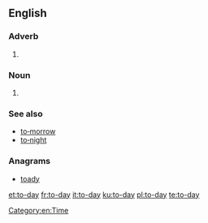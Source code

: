 {{also|today}}
==English==

===Adverb===
{{en-adv|-|head=[[to]][[‐]][[day]]}}

# {{archaic spelling of|today|lang=en}}

===Noun===
{{en-noun|head=[[to]][[‐]][[day]]}}

# {{archaic spelling of|today|lang=en}}

===See also===
* [[to‐morrow]]
* [[to‐night]]

===Anagrams===
* [[toady#English|toady]]

[[Category:en:Time]]

[[et:to-day]]
[[fr:to-day]]
[[it:to-day]]
[[ku:to-day]]
[[pl:to-day]]
[[te:to-day]]